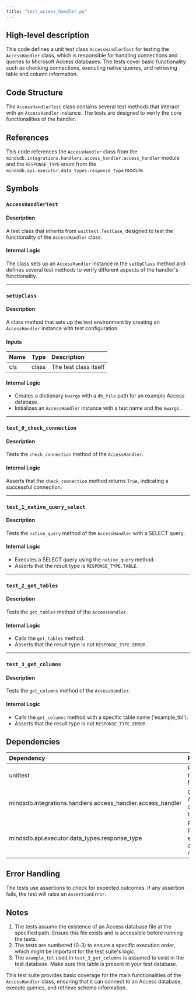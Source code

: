 ```yaml
---
title: "test_access_handler.py"
---
```


## High-level description
This code defines a unit test class `AccessHandlerTest` for testing the `AccessHandler` class, which is responsible for handling connections and queries to Microsoft Access databases. The tests cover basic functionality such as checking connections, executing native queries, and retrieving table and column information.

## Code Structure
The `AccessHandlerTest` class contains several test methods that interact with an `AccessHandler` instance. The tests are designed to verify the core functionalities of the handler.

## References
This code references the `AccessHandler` class from the `mindsdb.integrations.handlers.access_handler.access_handler` module and the `RESPONSE_TYPE` enum from the `mindsdb.api.executor.data_types.response_type` module.

## Symbols

### `AccessHandlerTest`
#### Description
A test class that inherits from `unittest.TestCase`, designed to test the functionality of the `AccessHandler` class.

#### Internal Logic
The class sets up an `AccessHandler` instance in the `setUpClass` method and defines several test methods to verify different aspects of the handler's functionality.

___

### `setUpClass`
#### Description
A class method that sets up the test environment by creating an `AccessHandler` instance with test configuration.

#### Inputs
| Name | Type | Description |
|:-----|:-----|:------------|
| cls | class | The test class itself |

#### Internal Logic
- Creates a dictionary `kwargs` with a `db_file` path for an example Access database.
- Initializes an `AccessHandler` instance with a test name and the `kwargs`.

___

### `test_0_check_connection`
#### Description
Tests the `check_connection` method of the `AccessHandler`.

#### Internal Logic
Asserts that the `check_connection` method returns `True`, indicating a successful connection.

___

### `test_1_native_query_select`
#### Description
Tests the `native_query` method of the `AccessHandler` with a SELECT query.

#### Internal Logic
- Executes a SELECT query using the `native_query` method.
- Asserts that the result type is `RESPONSE_TYPE.TABLE`.

___

### `test_2_get_tables`
#### Description
Tests the `get_tables` method of the `AccessHandler`.

#### Internal Logic
- Calls the `get_tables` method.
- Asserts that the result type is not `RESPONSE_TYPE.ERROR`.

___

### `test_3_get_columns`
#### Description
Tests the `get_columns` method of the `AccessHandler`.

#### Internal Logic
- Calls the `get_columns` method with a specific table name ('example_tbl').
- Asserts that the result type is not `RESPONSE_TYPE.ERROR`.

## Dependencies
| Dependency | Purpose |
|:-----------|:--------|
| unittest | Provides the testing framework |
| mindsdb.integrations.handlers.access_handler.access_handler | Contains the AccessHandler class being tested |
| mindsdb.api.executor.data_types.response_type | Provides the RESPONSE_TYPE enum for checking response types |

## Error Handling
The tests use assertions to check for expected outcomes. If any assertion fails, the test will raise an `AssertionError`.

## Notes
1. The tests assume the existence of an Access database file at the specified path. Ensure this file exists and is accessible before running the tests.
2. The tests are numbered (0-3) to ensure a specific execution order, which might be important for the test suite's logic.
3. The `example_tbl` used in `test_3_get_columns` is assumed to exist in the test database. Make sure this table is present in your test database.

This test suite provides basic coverage for the main functionalities of the `AccessHandler` class, ensuring that it can connect to an Access database, execute queries, and retrieve schema information.